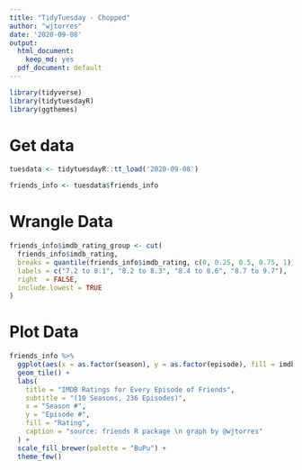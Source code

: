 ```yaml
---
title: "TidyTuesday - Chopped"
author: "wjtorres"
date: '2020-09-08'
output:
  html_document:
    keep_md: yes
  pdf_document: default
---
```



```r

library(tidyverse)
library(tidytuesdayR)
library(ggthemes)

```

# Get data

```r
tuesdata <- tidytuesdayR::tt_load('2020-09-08')

friends_info <- tuesdata$friends_info

```


# Wrangle Data

```r
friends_info$imdb_rating_group <- cut(
  friends_info$imdb_rating,
  breaks = quantile(friends_info$imdb_rating, c(0, 0.25, 0.5, 0.75, 1)),
  labels = c("7.2 to 8.1", "8.2 to 8.3", "8.4 to 8.6", "8.7 to 9.7"),
  right  = FALSE,
  include.lowest = TRUE
)
```

# Plot Data

```r
friends_info %>%
  ggplot(aes(x = as.factor(season), y = as.factor(episode), fill = imdb_rating_group)) +
  geom_tile() +
  labs(
    title = "IMDB Ratings for Every Episode of Friends",
    subtitle = "(10 Seasons, 236 Episodes)",
    x = "Season #",
    y = "Episode #",
    fill = "Rating",
    caption = "source: friends R package \n graph by @wjtorres"
  ) +
  scale_fill_brewer(palette = "BuPu") +
  theme_few()

```

